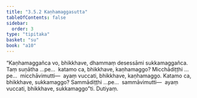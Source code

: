 ```yaml
---
title: "3.5.2 Kaṇhamaggasutta"
tableOfContents: false
sidebar:
  order: 3
type: "tipitaka"
basket: "su"
book: "a10"
---
```



<DynamicBreadcrumb />

<Division number="146" book="a10" bookNo="17" page="455">

<Paragraph number="1131" book="a10">
“Kaṇhamaggañca vo, bhikkhave, dhammaṃ desessāmi sukkamaggañca. Taṃ suṇātha …pe…  katamo ca, bhikkhave, kaṇhamaggo? Micchādiṭṭhi …pe…  micchāvimutti—  ayaṃ vuccati, bhikkhave, kaṇhamaggo. Katamo ca, bhikkhave, sukkamaggo? Sammādiṭṭhi …pe…  sammāvimutti—  ayaṃ vuccati, bhikkhave, sukkamaggo”ti.

</Paragraph>
</Division>

<Paragraph number="1132" type="center" book="a10">
Dutiyaṃ.
</Paragraph>